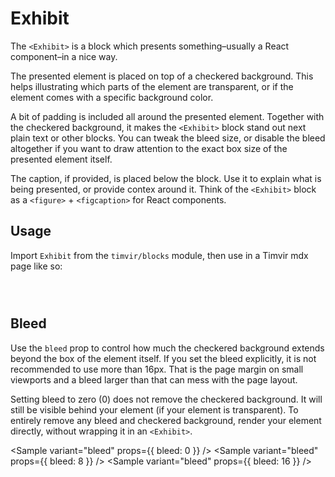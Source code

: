 
# Exhibit

The `<Exhibit>` is a block which presents something–usually a React component–in a nice way.

The presented element is placed on top of a checkered background.
This helps illustrating which parts of the element are transparent, or if the element comes with a specific background color.

A bit of padding is included all around the presented element.
Together with the checkered background, it makes the `<Exhibit>` block stand out next plain text or other blocks.
You can tweak the bleed size, or disable the bleed altogether if you want to draw attention to the exact box size of the presented element itself.

The caption, if provided, is placed below the block.
Use it to explain what is being presented, or provide contex around it.
Think of the `<Exhibit>` block as a `<figure>` + `<figcaption>` for React components.

<Sample variant="basic" />

## Usage

Import `Exhibit` from the `timvir/blocks` module, then use in a Timvir mdx page like so:

<Code language="jsx">
  <Sample variant="usage" as="source/markup" />
</Code>

## Bleed

Use the `bleed` prop to control how much the checkered background extends beyond the box of the element itself.
If you set the bleed explicitly, it is not recommended to use more than 16px.
That is the page margin on small viewports and a bleed larger than that can mess with the page layout.

Setting bleed to zero (0) does not remove the checkered background.
It will still be visible behind your element (if your element is transparent).
To entirely remove any bleed and checkered background, render your element directly, without wrapping it in an `<Exhibit>`.

<Sample variant="bleed" props={{ bleed: 0 }} />
<Sample variant="bleed" props={{ bleed: 8 }} />
<Sample variant="bleed" props={{ bleed: 16 }} />
<Sample variant="bleed" />
